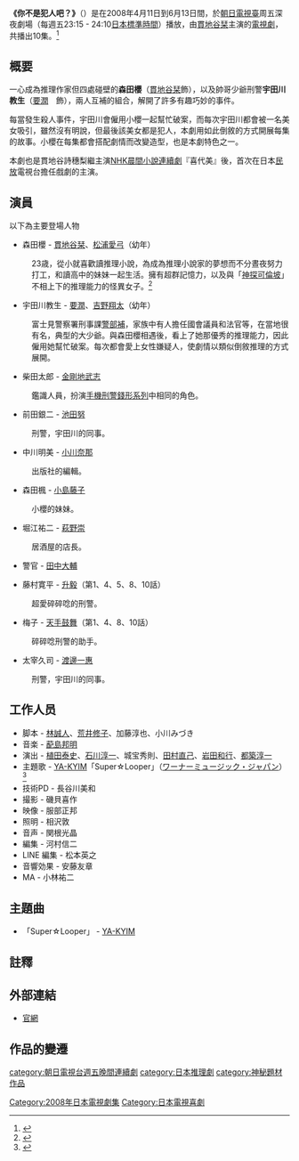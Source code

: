 {{影集資訊
| 名稱                 = 你不是犯人吧？
| 原名                 ={{lang|ja|キミ犯人じゃないよね?}}
| image              = 
| caption            = 
| 原創者                = 
| 分類                  = 搞笑／推理
| camera             = 
| picture_format     = 
| 每集長               = 55分鐘（含廣告）
| 編劇                 = [[林誠人|林誠人]]
| 導演                 = {{lj|植田泰史}}<br />{{lj|石川淳一}}<br />[[城宝秀則|城宝秀則]]<br />[[田村直己|田村直己]]<br />{{lj|岩田和行}}<br />{{lj|都築淳一}} 
| 演出                 = [[貫地谷栞|貫地谷栞]]
| 主題曲               = 『Super☆Looper』[[YA-KYIM|YA-KYIM]]
| 片尾曲               = 
| 拍攝地               = [[日本|日本]]
| 執行製片             = 
| 製片人               = [[大川武宏|大川武宏]]<br />{{lj|高丸雅隆}}
| 國家                 = {{JPN}}
| 頻道                 = [[朝日電視台|朝日電視台]]
| 開始                  = 2008年4月11日
| 結束                  = 2008年6月13日
| 集數                  = 10集 
| 官方網站              = https://web.archive.org/web/20080914072423/http://www.tv-asahi.co.jp/kimihan/
| imdb_id            = 
| tv_com_id          = 
}}
'''《你不是犯人吧？》'''（{{lang-ja|キミ犯人じゃないよね?}}）是在2008年4月11日到6月13日間，於[[朝日電視臺|朝日電視臺]]周五深夜劇場（每週五23:15 - 24:10[[日本標準時間|日本標準時間]]）播放，由[[貫地谷詩穗梨|貫地谷<span dir="auto"></span>]][[貫地谷栞|栞]]主演的[[電視劇|電視劇]]，共播出10集。<ref>{{cite web |url=http://www.tv-asahi.co.jp/kimihan/ |title=存档副本 |accessdate=2008-06-25 |deadurl=yes |archiveurl=https://web.archive.org/web/20080914072423/http://www.tv-asahi.co.jp/kimihan/ |archivedate=2008-09-14 }}</ref>

== 概要 ==


一心成為推理作家但四處碰壁的'''森田櫻'''（[[貫地谷栞|貫地谷<span dir="auto">栞</span>]]飾），以及帥哥少爺刑警'''宇田川教生'''（[[要潤|要潤]]　飾），兩人互補的組合，解開了許多有趣巧妙的事件。

每當發生殺人事件，宇田川會僱用小櫻一起幫忙破案，而每次宇田川都會被一名美女吸引，雖然沒有明說，但最後該美女都是犯人，本劇用如此倒敘的方式開展每集的故事。小櫻在每集都會搭配劇情而改變造型，也是本劇特色之一。

本劇也是貫地谷詩穗梨繼主演[[NHK|NHK]][[晨間小說連續劇|晨間小說連續劇]]『喜代美』後，首次在日本[[商業廣播|民放]]電視台擔任戲劇的主演。

== 演員 ==
;以下為主要登場人物

*森田櫻 - [[貫地谷詩穗梨|貫地谷<span dir="auto"></span>]][[貫地谷栞|栞]]、[[松浦愛弓|松浦愛弓]]（幼年）
: 23歳，從小就喜歡讀推理小說，為成為推理小說家的夢想而不分晝夜努力打工，和讀高中的妹妹一起生活。擁有超群記憶力，以及與「[[神探可倫坡|神探可倫坡]]」不相上下的推理能力的怪異女子。<ref>{{cite web|title=キミ犯人じゃないよね? DVD-BOX|url=http://www.amazon.co.jp/%E3%82%AD%E3%83%9F%E7%8A%AF%E4%BA%BA%E3%81%98%E3%82%83%E3%81%AA%E3%81%84%E3%82%88%E3%81%AD-DVD-BOX-%E8%B2%AB%E5%9C%B0%E8%B0%B7%E3%81%97%E3%81%BB%E3%82%8A/dp/B001B1HL1S|publisher=amazon.co.jp|accessdate=2013-09-06|archive-date=2019-10-17|archive-url=https://web.archive.org/web/20191017031446/https://www.amazon.co.jp/%E3%82%AD%E3%83%9F%E7%8A%AF%E4%BA%BA%E3%81%98%E3%82%83%E3%81%AA%E3%81%84%E3%82%88%E3%81%AD-DVD-BOX-%E8%B2%AB%E5%9C%B0%E8%B0%B7%E3%81%97%E3%81%BB%E3%82%8A/dp/B001B1HL1S|dead-url=no}}</ref> 
*宇田川教生 - [[要潤|要潤]]、[[吉野翔太|吉野翔太]]（幼年）
: 富士見警察署刑事課[[警部補|警部補]]，家族中有人擔任國會議員和法官等，在當地很有名，典型的大少爺。與森田櫻相遇後，看上了她那優秀的推理能力，因此僱用她幫忙破案。每次都會愛上女性嫌疑人，使劇情以類似倒敘推理的方式展開。
*柴田太郎 - [[金剛地武志|金剛地武志]]
: 鑑識人員，扮演[[手機刑警錢形系列|手機刑警錢形系列]]中相同的角色。

*前田銀二 - [[池田努|池田努]]
: 刑警，宇田川的同事。

*中川明美 - [[小川奈那|小川奈那]]
: 出版社的編輯。

*森田楓 - [[小島藤子|小島藤子]]
: 小櫻的妹妹。

*堀江祐二 - [[萩野崇|萩野崇]]
: 居酒屋的店長。

*警官 - [[田中大輔|田中大輔]]

*藤村寛平 - [[升毅|升毅]]（第1、4、5、8、10話）
: 超愛碎碎唸的刑警。

*梅子 - [[天手鼓舞|天手鼓舞]]（第1、4、8、10話）
: 碎碎唸刑警的助手。

*太宰久司 - [[渡邊一惠|渡邊一惠]]
: 刑警，宇田川的同事。

== 工作人员 ==
* 脚本 - [[林誠人|林誠人]]、[[荒井修子|荒井修子]]、加藤淳也、小川みづき
* 音楽 - [[はい島邦明|蓜島邦明]]
* 演出 - [[植田泰史|植田泰史]]、[[石川淳一|石川淳一]]、城宝秀則、[[田村直己|田村直己]]、[[岩田和行|岩田和行]]、[[都築淳一|都築淳一]]
* 主題歌 - [[YA-KYIM|YA-KYIM]]「Super☆Looper」（[[ワーナーミュージック・ジャパン|ワーナーミュージック・ジャパン]]）<ref>{{Cite web |url=http://www.oricon.co.jp/prof/349068/products/763605/1/ |title=Super☆Looper |publisher=[[ORICON_STYLE|ORICON STYLE]] |date= |accessdate=2016-01-02}}</ref>
* 技術PD - 長谷川美和
* 撮影 - 磯貝喜作
* 映像 - 服部正邦
* 照明 - 相沢敦
* 音声 - 関根光晶
* 編集 - 河村信二
* LINE 編集 - 松本英之
* 音響効果 - 安藤友章
* MA - 小林祐二

== 主題曲 ==
* 「Super☆Looper」 - [[YA-KYIM|YA-KYIM]]

==註釋==
<div class="references-small">
<references />
</div>
==外部連結==
*[https://web.archive.org/web/20080914072423/http://www.tv-asahi.co.jp/kimihan/ 官網]

==作品的變遷==
{{電視節目的變遷|
電視台={{flagicon|Japan}} 日本 [[朝日電視台|朝日電視台]]|
播放檔次=週五深夜劇場 星期五 23:15至24:10|
節目名稱=你不是犯人吧？<br>（2008.4.11 - 2008.6.13）|
上一節目=[[未來講師|未來講師]]<br>（2008.1.11 - 2008.3.14）|
下一節目=[[打擊天使琉璃|打擊天使琉璃]]<br>（2008.7.25 - 2008.9.5）|
}}
{{朝日電視台週五晚間連續劇}}


{{DEFAULTSORT:Kimi Hannin Janai yo ne?}}

[[Category:2008年日本電視劇集|Category:2008年日本電視劇集]]
[[category:朝日電視台週五晚間連續劇|category:朝日電視台週五晚間連續劇]]
[[Category:日本電視喜劇|Category:日本電視喜劇]] 
[[category:日本推理劇|category:日本推理劇]]
[[category:神秘題材作品|category:神秘題材作品]]